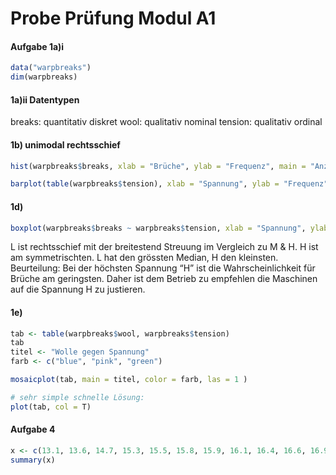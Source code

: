 # Probe Prüfung Modul A1


#### Aufgabe 1a)i
```r
data("warpbreaks")
dim(warpbreaks)

```
#### 1a)ii Datentypen
breaks: quantitativ diskret
wool: qualitativ nominal
tension: qualitativ ordinal

#### 1b) unimodal rechtsschief
```r
hist(warpbreaks$breaks, xlab = "Brüche", ylab = "Frequenz", main = "Anzahl Brüche")

barplot(table(warpbreaks$tension), xlab = "Spannung", ylab = "Frequenz")
```
#### 1d)
```r
boxplot(warpbreaks$breaks ~ warpbreaks$tension, xlab = "Spannung", ylab = "Brüche")
```
L ist rechtsschief mit der breitestend Streuung im Vergleich zu M & H. H ist am symmetrischten. L hat den grössten Median, H den kleinsten.
Beurteilung: Bei der höchsten Spannung "H" ist die Wahrscheinlichkeit für Brüche am geringsten. Daher ist dem Betrieb zu empfehlen die Maschinen auf die Spannung H zu justieren.

#### 1e)

```r
tab <- table(warpbreaks$wool, warpbreaks$tension)
tab
titel <- "Wolle gegen Spannung"
farb <- c("blue", "pink", "green")

mosaicplot(tab, main = titel, color = farb, las = 1 )

# sehr simple schnelle Lösung:
plot(tab, col = T)

```
#### Aufgabe 4

```r
x <- c(13.1, 13.6, 14.7, 15.3, 15.5, 15.8, 15.9, 16.1, 16.4, 16.6, 16.9, 17.4, 18.4, 18.7, 20.6)
summary(x)
```


